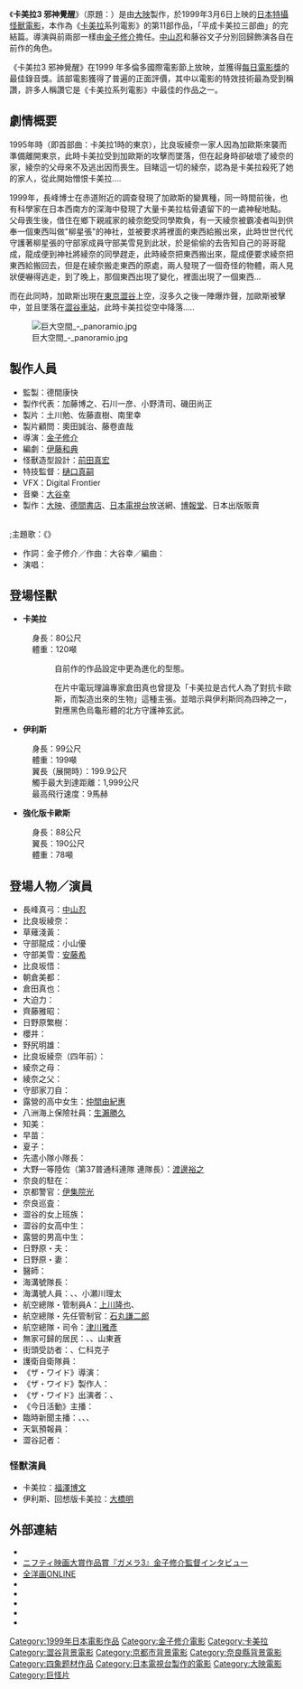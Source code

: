 {{Expand|time=2009-05-08}}
{{NoteTA
|T=zh-cn:加美拉3 邪神觉醒;zh-tw:卡美拉3 邪神覺醒
|1=zh-cn:加美拉;zh-tw:卡美拉
}}
{{Infobox Film
| name               = 卡美拉3 邪神覺醒
| original_name      = {{lang|ja|ガメラ3 邪神覚醒}}
| image              = File:Gamera-3-poster.jpg
| caption            = 電影海報
| director           = [[金子修介|金子修介]]（本篇）<br>[[樋口真嗣|樋口真嗣]]（特攝）
| producer           = [[德間康快|德間康快]]
| producer_2    = 土川勉<br />佐藤直樹 (日活)<br />南里幸
| writer             = [[伊藤和典|伊藤和典]]
| starring           = [[中山忍|中山忍]]<br />{{link-ja|前田愛|前田愛 (女優)}}<br />{{link-ja|藤谷文子}}<br />{{link-ja|山咲千里}}<br />{{link-ja|手塚通|手塚とおる}}<br />{{link-ja|螢雪次朗}}<br />{{link-ja|本田博太郎}}<br />[[津川雅彦|津川雅彦]]
| music              = [[大谷幸|大谷幸]]
| endtheme      = 「もういちど教えてほしい」<br />{{link-ja|茱莉安娜·沙諾|ユリアーナ・シャノー}}
| cinematography =  戶澤潤一（本編）<br />木所寛（特攝）
| editing       =富田功
| production_company = [[大映|大映]]
| distributor        = 
| released           = 1999年3月6日
| runtime            = 108分鐘
| country            = {{JPN}}
| language           = 日語
| budget             = 
| gross              = 6億日幣
| preceded_by        = [[卡美拉2_雷吉翁襲來|卡美拉2 雷吉翁襲來]]
| followed_by        = [[小勇者們～卡美拉～|小勇者們～卡美拉～]]
| website            = 
| amg_id             = 
| imdb_id            = 
| cn_name            = 
| hk_name            = 
| tw_name            = 
}}
《'''卡美拉3 邪神覺醒'''》（原題：{{lang|ja|ガメラ3 邪神覚醒}}）是由[[大映|大映]]製作，於1999年3月6日上映的[[日本|日本]][[特攝|特攝]][[怪獸電影|怪獸電影]]，本作為《[[卡美拉|卡美拉]]系列電影》的第11部作品，「平成卡美拉三部曲」的完結篇。導演與前兩部一樣由[[金子修介|金子修介]]擔任。[[中山忍|中山忍]]和藤谷文子分別回歸飾演各自在前作的角色。

《卡美拉3 邪神覺醒》在1999 年多倫多國際電影節上放映，並獲得[[每日電影獎|每日電影獎]]的最佳錄音獎。該部電影獲得了普遍的正面評價，其中以電影的特效技術最為受到稱讚，許多人稱讚它是《卡美拉系列電影》中最佳的作品之一。
== 劇情概要 ==
1995年時（即首部曲：卡美拉1時的東京），比良坂綾奈一家人因為加歐斯來襲而準備離開東京，此時卡美拉受到加歐斯的攻擊而墜落，但在起身時卻破壞了綾奈的家，綾奈的父母來不及逃出因而喪生。目睹這一切的綾奈，認為是卡美拉殺死了她的家人，從此開始憎恨卡美拉....

1999年，長峰博士在赤道附近的調查發現了加歐斯的變異種，同一時間前後，也有科學家在日本西南方的深海中發現了大量卡美拉枯骨遺留下的一處神秘地點。
父母喪生後，借住在鄉下親戚家的綾奈飽受同學欺負，有一天綾奈被霸凌者叫到供奉一個東西叫做"柳星張"的神社，並被要求將裡面的東西給搬出來，此時世世代代守護著柳星張的守部家成員守部美雪見到此狀，於是偷偷的去告知自己的哥哥龍成，龍成便到神社將綾奈的同學趕走，此時綾奈把東西搬出來，龍成便要求綾奈把東西給搬回去，但是在綾奈搬走東西的原處，兩人發現了一個奇怪的物體，兩人見狀便嚇得逃走，到了晚上，那個東西出現了變化，裡面出現了一個東西...

而在此同時，加歐斯出現在[[東京|東京]][[澀谷|澀谷]]上空，沒多久之後一陣爆炸聲，加歐斯被擊中，並且墜落在[[澀谷車站|澀谷車站]]，此時卡美拉從空中降落.....

[[File:巨大空間_-_panoramio.jpg|thumb]]

== 製作人員 ==
*監製：德間康快
*製作代表：加藤博之、石川一彦、小野清司、磯田尚正 
*製片：土川勉、佐藤直樹、南里幸 
*製片顧問：奧田誠治、藤卷直哉
*導演：[[金子修介|金子修介]]
*編劇：[[伊藤和典|伊藤和典]]
*怪獸造型設計：[[前田真宏_(动画导演)|前田真宏]]
*特技監督：[[樋口真嗣|樋口真嗣]]
*VFX：Digital Frontier
*音樂：[[大谷幸|大谷幸]] 
*製作：[[大映|大映]]、[[德間書店|德間書店]]、[[日本電視台|日本電視台]]放送網、[[博報堂|博報堂]]、日本出版販賣
<br>
;主題歌：《{{lang|ja|もういちど教えてほしい}}》
*作詞：金子修介／作曲：大谷幸／編曲：{{lang|ja|ヨシオ・J・マキ}}
*演唱：{{lang|ja|ユリアーナ・シャノー}}

== 登場怪獸 ==
*'''卡美拉'''
:身長：80公尺 
:體重：120噸 
::自前作的作品設定中更為進化的型態。

::在片中電玩理論專家倉田真也曾提及「卡美拉是古代人為了對抗卡歐斯，而製造出來的生物」這種主張。並暗示與伊利斯同為四神之一，對應黑色烏龜形體的北方守護神玄武。
*'''伊利斯'''
:身長：99公尺 
:體重：199噸 
:翼長（展開時）：199.9公尺 
:觸手最大到達距離：1,999公尺 
:最高飛行速度：9馬赫 

*'''強化版卡歐斯'''
:身長：88公尺 
:翼長：190公尺 
:體重：78噸

== 登場人物／演員 ==
{{div col||cols=2}}
* 長峰真弓：[[中山忍|中山忍]]
* 比良坂綾奈：{{link-ja|前田愛 (演員)|前田愛}}
* 草薙淺黃：{{link-ja|藤谷文子}}
* 守部龍成：小山優
* 守部美雪：[[安藤希|安藤希]]
* 比良坂悟：{{link-ja|伊藤隆大}}
* 朝倉美都：{{link-ja|山咲千里}}
* 倉田真也：{{link-ja|手塚通|手塚とおる}}
* 大迫力：{{link-ja|螢雪次朗}}
* 齊藤雅昭：{{link-ja|本田博太郎}}
* 日野原繁樹：{{link-ja|堀江慶}}
* 櫻井：{{link-ja|八嶋智人}}
* 野尻明雄：{{link-ja|川津祐介}}
* 比良坂綾奈（四年前）：{{link-ja|前田亞季}}
* 綾奈之母：{{link-ja|加藤和子|かとうかずこ}}
* 綾奈之父：{{link-ja|三田村邦彦}}
* 守部家刀自：{{link-ja|清川虹子}}
* 露營的高中女生：[[仲間由紀惠|仲間由紀惠]]
* 八洲海上保險社員：[[生瀨勝久|生瀨勝久]]
* 知美：{{link-ja|竹村愛美}}
* 早苗：{{link-ja|藤崎安可里}}
* 夏子：{{link-ja|山口日記}}
* 先遣小隊小隊長：{{link-ja|高杉俊介|高杉俊价}}
* 大野一等陸佐（第37普通科連隊 連隊長）：[[渡邊裕之|渡邊裕之]]
* 奈良的駐在：{{link-ja|德井優|徳井優}}
* 京都警官：[[伊集院光|伊集院光]]
* 奈良巡査：{{link-ja|野口雅弘}}
* 澀谷的女上班族：{{link-ja|川嶋朋子}}
* 澀谷的女高中生：{{link-ja|三輪明日美}}
* 露營的男高中生：{{link-ja|本田大輔}}
* 日野原・夫：{{link-ja|齊藤曉|斉藤暁}}
* 日野原・妻：{{link-ja|根岸季衣}}
* 醫師：{{link-ja|田口智朗|田口トモロヲ}}
* 海溝號隊長：{{link-ja|廣瀬昌亮}}
* 海溝號人員：{{link-ja|石橋保}}、{{link-ja|鴻上尚史}}、小瀬川理太
* 航空總隊・管制員A：[[上川隆也|上川隆也]]、{{link-ja|嶋田豪}}
* 航空總隊・先任管制官：[[石丸謙二郎|石丸謙二郎]]
* 航空總隊・司令：[[津川雅彥|津川雅彥]]
* 無家可歸的居民：{{link-ja|掛田誠}}、{{link-ja|栩野幸知}}、山東蒼
* 街頭受訪者：{{link-ja|重松収}}、仁科克子
*護衛自衛隊員：{{link-ja|仁科貴}}
*《ザ・ワイド》導演：{{link-ja|近江谷太朗}}
*《ザ・ワイド》製作人：{{link-ja|渡邊一計|渡辺いっけい}}
*《ザ・ワイド》出演者：{{link-ja|草野仁}}、{{link-ja|小沢遼子}}
*《今日活動》主播：{{link-ja|鷹西美佳}}
*臨時新聞主播：{{link-ja|増田隆生}}、{{link-ja|舟津宜史}}、{{link-ja|角田久美子}}、{{link-ja|松永二三男}}
*天氣預報員：{{link-ja|松本志|松本志のぶ}}
*澀谷記者：{{link-ja|小松美幸|小松みゆき}}
{{div col end}}
=== 怪獸演員 ===
* 卡美拉：[[福澤博文|福澤博文]]
* 伊利斯、回想版卡美拉：[[大橋明|大橋明]]

== 外部連結 ==
* {{Wayback |url=http://www.gamera.gr.jp/ |title=卡美拉官方網站 |date=20000229215338 }}
* [http://fjmovie.la.coocan.jp/interview/1999/kaneko/index.htm ニフティ映画大賞作品賞『ガメラ3』金子修介監督インタビュー] {{Wayback|url=http://fjmovie.la.coocan.jp/interview/1999/kaneko/index.htm |date=20201020152354 }}
* [https://web.archive.org/web/19990225073734/http://www.stingray-jp.com/allcinema/index.htm 全洋画ONLINE]
* {{jmdb title|1999|dw000560|ガメラ3 邪神覚醒}}
* {{Allcinema title|88080|ガメラ3 邪神〈イリス〉覚醒}}
* {{Kinejun title|31561|ガメラ3 邪神〈イリス〉覚醒}}
* {{Amg movie|180279|Gamera 3 : Revenge of Iris}}
* {{IMDb title|0184503|Gamera 3 : Revenge of Iris}}
{{Gamera}}
{{金子修介監督作品}}
{{DEFAULTSORT:Gamera3}}
[[Category:1999年日本電影作品|Category:1999年日本電影作品]]
[[Category:金子修介電影|Category:金子修介電影]]
[[Category:卡美拉|Category:卡美拉]]
[[Category:澀谷背景電影|Category:澀谷背景電影]]
[[Category:京都市背景電影|Category:京都市背景電影]]
[[Category:奈良縣背景電影|Category:奈良縣背景電影]]
[[Category:四象题材作品|Category:四象题材作品]]
[[Category:日本電視台製作的電影|Category:日本電視台製作的電影]]
[[Category:大映電影|Category:大映電影]]
[[Category:巨怪片|Category:巨怪片]]